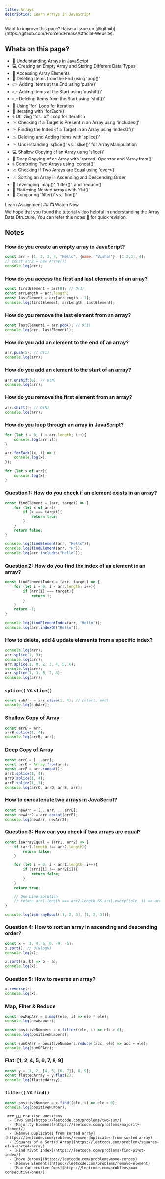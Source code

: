 ```yaml
---
title: Arrays
description: Learn Arrays in JavaScript
---
```


<Callout>
Want to improve this page? Raise a issue on [@github](https://github.com/FrontendFreaks/Official-Website).
</Callout>

## Whats on this page?

- 📌 Understanding Arrays in JavaScript
- 💻 Creating an Empty Array and Storing Different Data Types
- 📐 Accessing Array Elements
- 👋 Deleting Items from the End using 'pop()'
- 👉 Adding Items at the End using 'push()'
- 👉 Adding Items at the Start using 'unshift()'
- 👉 Deleting Items from the Start using 'shift()'
- 🔀 Using 'for' Loop for Iteration
- 🌯 Iterating with 'forEach()'
- 🌀 Utilizing 'for...of' Loop for Iteration
- 📉 Checking if a Target is Present in an Array using 'includes()'
- 📉 Finding the Index of a Target in an Array using 'indexOf()'
- 📉 Deleting and Adding Items with 'splice()'
- 📉 Understanding 'splice()' vs. 'slice()' for Array Manipulation
- 💻 Shallow Copying of an Array using 'slice()'
- 🌯 Deep Copying of an Array with 'spread' Operator and 'Array.from()'
- 🌀 Combining Two Arrays using 'concat()'
- 📈 Checking if Two Arrays are Equal using 'every()'
- 📈 Sorting an Array in Ascending and Descending Order
- 👥 Leveraging 'map()', 'filter()', and 'reduce()' 
- 💪 Flattening Nested Arrays with 'flat()'
- 🙋 Comparing 'filter()' vs. 'find()'  


<Tabs defaultValue="learn">

<TabsList>
  <TabsTrigger value="learn">Learn</TabsTrigger>
  <TabsTrigger value="assignment">Assignment</TabsTrigger>
</TabsList>

<TabsContent value="learn">
     ## 📺 Watch Now


<div className="w-full h-full">
  <VideoPlayer src="https://youtu.be/y1vuYL7DtPU?si=3CHVcEAPhp_nWpbO"/>

  <Callout type="info">
    We hope that you found the tutorial video helpful in understanding the Array Data Dtructure, You can refer this notes 📝 for quick revision.
  </Callout>

  ## Notes

  ### How do you create an empty array in JavaScript?
```javascript
const arr = [1, 2, 3, 4, "Hello", {name: "Vishal"}, [1,2,3], 4];
// const arr2 = new Array();
console.log(arr);
```

### How do you access the first and last elements of an array?
```javascript
const firstElement = arr[0]; // O(1)
const arrLength = arr.length;
const lastElement = arr[arrLength - 1];
console.log(firstElement, arrLength, lastElement);
```

### How do you remove the last element from an array?
```javascript
const lastElement1 = arr.pop(); // O(1)
console.log(arr, lastElement1);
```

### How do you add an element to the end of an array?
```javascript
arr.push(5); // O(1)
console.log(arr);
```

### How do you add an element to the start of an array?
```javascript
arr.unshift(0); // O(N)
console.log(arr);
```

### How do you remove the first element from an array?
```javascript
arr.shift(); // O(N)
console.log(arr);
```

### How do you loop through an array in JavaScript?
```javascript
for (let i = 0; i < arr.length; i++){
    console.log(arr[i]);
}

arr.forEach((x, i) => {
    console.log(x);
});

for (let x of arr){
    console.log(x);
}
```

### Question 1: How do you check if an element exists in an array?
```javascript
const findElement = (arr, target) => {
    for (let x of arr){
        if (x === target){
            return true;
        }
    }
    return false;
}

console.log(findElement(arr, "Hello"));
console.log(findElement(arr, "H"));
console.log(arr.includes("Hello"));
```

### Question 2: How do you find the index of an element in an array?
```javascript
const findElementIndex = (arr, target) => {
    for (let i = 0; i < arr.length; i++){
        if (arr[i] === target){
            return i;
        }
    }
    return -1;
}

console.log(findElementIndex(arr, "Hello"));
console.log(arr.indexOf("Hello"));
```

### How to delete, add & update elements from a specific index?
```javascript
console.log(arr);
arr.splice(1, 3);
console.log(arr);
arr.splice(1, 0, 2, 3, 4, 5, 6);
console.log(arr);
arr.splice(1, 3, 6, 7, 8);
console.log(arr);
```

### `splice()` vs `slice()`
```javascript
const subArr = arr.slice(1, 4); // [start, end)
console.log(subArr);
```

### Shallow Copy of Array
```javascript
const arrB = arr;
arrB.splice(1, 4);
console.log(arrB, arr);
```

### Deep Copy of Array
```javascript
const arrC = [...arr];
const arrD = Array.from(arr);
const arrE = arr.concat();
arrC.splice(1, 4);
arrD.splice(1, 4);
arrE.splice(1, 3);
console.log(arrC, arrD, arrE, arr);
```

### How to concatenate two arrays in JavaScript?
```javascript
const newArr = [...arr, ...arrE];
const newArr2 = arr.concat(arrE);
console.log(newArr, newArr2);
```

### Question 3: How can you check if two arrays are equal?
```javascript
const isArrayEqual = (arr1, arr2) => {
    if (arr1.length !== arr2.length){
        return false;
    }

    for (let i = 0; i < arr1.length; i++){
        if (arr1[i] !== arr2[i]){
            return false;
        }
    }
    return true;

    // One Line solution
    // return arr1.length === arr2.length && arr1.every((ele, i) => arr1[i] === arr2[i]);
}

console.log(isArrayEqual([1, 2, 3], [1, 2, 3]));
```

### Question 4: How to sort an array in ascending and descending order?
```javascript
const x = [1, 4, 6, 0, -9, -5];
x.sort(); // O(NlogN)
console.log(x);

x.sort((a, b) => b - a);
console.log(x);
```

### Question 5: How to reverse an array?
```javascript
x.reverse();
console.log(x);
```

### Map, Filter & Reduce
```javascript
const newMapArr = x.map((ele, i) => ele * ele);
console.log(newMapArr);

const positiveNumbers = x.filter((ele, i) => ele > 0);
console.log(positiveNumbers);

const sumOFArr = positiveNumbers.reduce((acc, ele) => acc + ele);
console.log(sumOFArr);
```

### Flat: [1, 2, 4, 5, 6, 7, 8, 9]
```javascript
const y = [1, 2, [4, 5, [6, 7]], 8, 9];
const flattedArray = y.flat(2);
console.log(flattedArray);
```

### `filter()` vs `find()`
```javascript
const positiveNumber = x.find((ele, i) => ele > 0);
console.log(positiveNumber);
```

</div>

</TabsContent>

<TabsContent value="assignment">
    
     ### 📌🔨 Practise Questions
      - [Two Sum](https://leetcode.com/problems/two-sum/)
      - [Majority Element](https://leetcode.com/problems/majority-element/)
      - [Remove Duplicates from sorted array](https://leetcode.com/problems/remove-duplicates-from-sorted-array)
      - [Squares of a Sorted Array](https://leetcode.com/problems/squares-of-a-sorted-array)
      - [Find Pivot Index](https://leetcode.com/problems/find-pivot-index/)
      - [Move Zeroes](https://leetcode.com/problems/move-zeroes)
      - [Remove Element](https://leetcode.com/problems/remove-element)
      - [Max Consecutive Ones](https://leetcode.com/problems/max-consecutive-ones/)
    



</TabsContent>

</Tabs>
